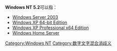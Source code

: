 '''Windows NT 5.2'''可以指：
*[[Windows_Server_2003|Windows Server 2003]]
*[[Windows_XP_64-bit_Edition|Windows XP 64-bit Edition]]
*[[Windows_XP_Professional_x64_Edition|Windows XP Professional x64 Edition]]
*[[Windows_Home_Server|Windows Home Server]]
{{Disambiguation|Cat=作品消歧義}}

[[Category:Windows_NT|Category:Windows NT]]
[[Category:数字文字混合消歧义|Category:数字文字混合消歧义]]